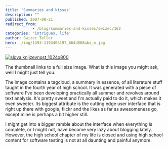 ```yaml
---
title: 'Summaries and kisses'
description: ""
published: 2007-08-21
redirect_from: 
            - /blog/summaries-and-kisses/swizec/162
categories: 'intrigues, life'
author: Swizec Teller
hero: ./img/1393-1193405197_664d808aba_m.jpg
---
```

[![slova.knjizevnost_1024x800](./img/1393-1193405197_664d808aba_m.jpg)](http://www.flickr.com/photo_zoom.gne?id=1193405197&size=o "Photo Sharing")

The thumbnail links to a full size image. What is this image you might ask, well I might just tell you.

The image contains a tagcloud, a summary in essence, of all literature stuff taught in the fourth year of high school. It was generated with a piece of software I've been developing practically all summer and revolves around text analysis. It's pretty sweet and I'm actually paid to do it, which makes it even sweeter. Its biggest attribute is the cutting edge user interface that is right up there with google, flickr and the likes as far as awesomeness go, except mine is perhaps a bit higher still.

I might get into a bigger ramble about the interface when everything is complete, or I might not, have become very lazy about blogging lately. However, the high school chapter of my life is closed and using high school content for software testing is not at all daunting and painful anymore.
